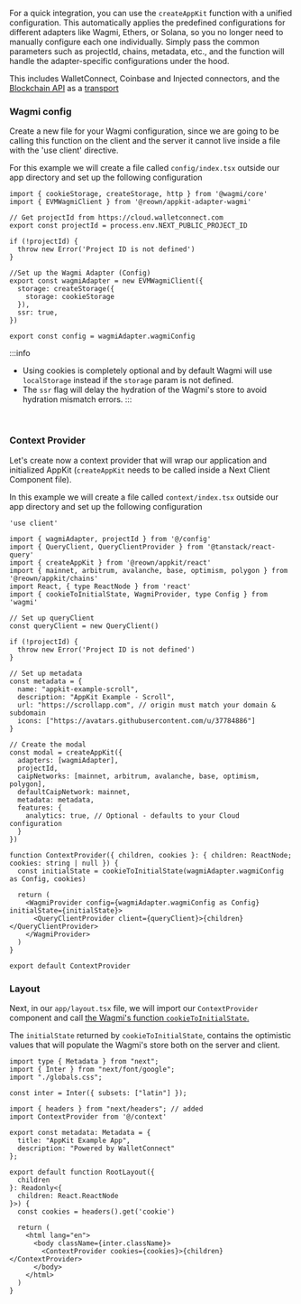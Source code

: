For a quick integration, you can use the `createAppKit` function with a unified configuration. This automatically applies the predefined configurations for different adapters like Wagmi, Ethers, or Solana, so you no longer need to manually configure each one individually. Simply pass the common parameters such as projectId, chains, metadata, etc., and the function will handle the adapter-specific configurations under the hood.

This includes WalletConnect, Coinbase and Injected connectors, and the [Blockchain API](../../../../cloud/blockchain-api.mdx) as a [transport](https://wagmi.sh/core/api/createConfig#transports)

### Wagmi config

Create a new file for your Wagmi configuration, since we are going to be calling this function on the client and the server it cannot live inside a file with the 'use client' directive.

For this example we will create a file called `config/index.tsx` outside our app directory and set up the following configuration

```tsx
import { cookieStorage, createStorage, http } from '@wagmi/core'
import { EVMWagmiClient } from '@reown/appkit-adapter-wagmi'

// Get projectId from https://cloud.walletconnect.com
export const projectId = process.env.NEXT_PUBLIC_PROJECT_ID

if (!projectId) {
  throw new Error('Project ID is not defined')
}

//Set up the Wagmi Adapter (Config)
export const wagmiAdapter = new EVMWagmiClient({
  storage: createStorage({
    storage: cookieStorage
  }),
  ssr: true,
})

export const config = wagmiAdapter.wagmiConfig
```

:::info

- Using cookies is completely optional and by default Wagmi will use `localStorage` instead if the `storage` param is not defined.
- The `ssr` flag will delay the hydration of the Wagmi's store to avoid hydration mismatch errors.
  :::

<br />

### Context Provider

Let's create now a context provider that will wrap our application and initialized AppKit (`createAppKit` needs to be called inside a Next Client Component file).

In this example we will create a file called `context/index.tsx` outside our app directory and set up the following configuration

```tsx
'use client'

import { wagmiAdapter, projectId } from '@/config'
import { QueryClient, QueryClientProvider } from '@tanstack/react-query'
import { createAppKit } from '@reown/appkit/react' 
import { mainnet, arbitrum, avalanche, base, optimism, polygon } from '@reown/appkit/chains'
import React, { type ReactNode } from 'react'
import { cookieToInitialState, WagmiProvider, type Config } from 'wagmi'

// Set up queryClient
const queryClient = new QueryClient()

if (!projectId) {
  throw new Error('Project ID is not defined')
}

// Set up metadata
const metadata = {
  name: "appkit-example-scroll",
  description: "AppKit Example - Scroll",
  url: "https://scrollapp.com", // origin must match your domain & subdomain
  icons: ["https://avatars.githubusercontent.com/u/37784886"]
}

// Create the modal
const modal = createAppKit({
  adapters: [wagmiAdapter],
  projectId,
  caipNetworks: [mainnet, arbitrum, avalanche, base, optimism, polygon],
  defaultCaipNetwork: mainnet,
  metadata: metadata,
  features: {
    analytics: true, // Optional - defaults to your Cloud configuration
  }
})

function ContextProvider({ children, cookies }: { children: ReactNode; cookies: string | null }) {
  const initialState = cookieToInitialState(wagmiAdapter.wagmiConfig as Config, cookies)

  return (
    <WagmiProvider config={wagmiAdapter.wagmiConfig as Config} initialState={initialState}>
      <QueryClientProvider client={queryClient}>{children}</QueryClientProvider>
    </WagmiProvider>
  )
}

export default ContextProvider
```

### Layout

Next, in our `app/layout.tsx` file, we will import our `ContextProvider` component and call [the Wagmi's function `cookieToInitialState`.](https://wagmi.sh/react/guides/ssr#_2-hydrate-the-cookie)

The `initialState` returned by `cookieToInitialState`, contains the optimistic values that will populate the Wagmi's store both on the server and client.

```tsx
import type { Metadata } from "next";
import { Inter } from "next/font/google";
import "./globals.css";

const inter = Inter({ subsets: ["latin"] });

import { headers } from "next/headers"; // added
import ContextProvider from '@/context'

export const metadata: Metadata = {
  title: "AppKit Example App",
  description: "Powered by WalletConnect"
};

export default function RootLayout({
  children
}: Readonly<{
  children: React.ReactNode
}>) {
  const cookies = headers().get('cookie')

  return (
    <html lang="en">
      <body className={inter.className}>
        <ContextProvider cookies={cookies}>{children}</ContextProvider>
      </body>
    </html>
  )
}
```
